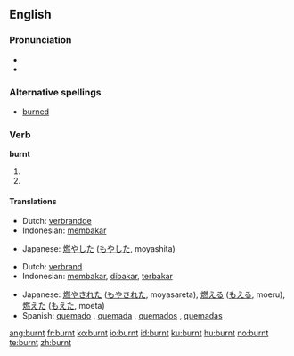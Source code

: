 ==English==

===Pronunciation===
* {{IPA|/'bʌrnt/}}
* {{audio|en-us-burnt.ogg|Audio (US)}}

===Alternative spellings===
* [[burned]]

===Verb===
'''burnt'''

# {{simple past of|[[burn]]}}
# {{past participle of|[[burn]]}}

====Translations====
{{trans-top|simple past of to burn}}
* Dutch: [[verbrandde]]
* Indonesian: [[bakar|membakar]]
{{trans-mid}}
* Japanese: [[燃やした]] ([[もやした]], moyashita)
{{trans-bottom}}

{{trans-top|past participle of to burn}}
* Dutch: [[verbrand]]
* Indonesian: [[bakar|membakar]], [[bakar|dibakar]], [[bakar|terbakar]]
{{trans-mid}}
* Japanese: [[燃やされた]] ([[もやされた]], moyasareta),  [[燃える]] ([[もえる]], moeru),  [[燃えた]] ([[もえた]], moeta)
* Spanish: [[quemado]] {{m|s}}, [[quemada]] {{f|s}}, [[quemados]] {{m|p}}, [[quemadas]] {{f|p}}
{{trans-bottom}}

[[ang:burnt]]
[[fr:burnt]]
[[ko:burnt]]
[[io:burnt]]
[[id:burnt]]
[[ku:burnt]]
[[hu:burnt]]
[[no:burnt]]
[[te:burnt]]
[[zh:burnt]]